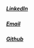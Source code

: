 

##### [LinkedIn](https://www.linkedin.com/in/holly-finertie-aa944478/)  


##### [Email](hollyfinertie@gmail.com)   

##### [Github](https://github.com/hollyfinertie)  



